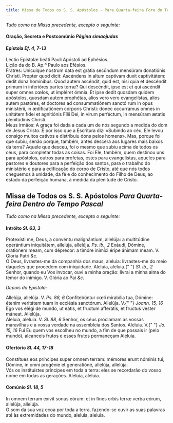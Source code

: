 ```yaml
---
title: Missa de Todos os S. S. Apóstolos - Para Quarta-feira Fora do Tempo Pascal
---
```


<em>Tudo como na Missa precedente, excepto o seguinte:</em>

<h4 class="text-center">
  Oração, Secreta e Postcomúnio <em>Página simaojudas</em>
</h4>

<h4 class="text-center">
  Epístola <em>Ef. 4, 7-13</em>
</h4>
<div class="container-fluid">
  <div class="row">
    <div class="col-6 text-justify">
      Léctio Epístolæ beáti Pauli Apóstoli ad Ephésios.
    </div>
    <div class="col-6 text-justify">Lição da do B. Ap.º Paulo aos Efésios.</div>
    <div class="col-6 dropcaps text-justify">
      Fratres: Unicuíque nostrum data est grátia secúndum mensúram donatiónis
      Christi. Propter quod dicit: Ascéndens in altum captívam duxit
      captivitátem: dedit dona homínibus. Quod autem ascéndit, quid est, nisi
      quia et descéndit primum in inferióres partes terræ? Qui descéndit, ipse
      est et qui ascéndit super omnes cœlos, ut impléret ómnia. Et ipse dedit
      quosdam quidem apóstolos, quosdam autem prophétas, alios vero vero
      evangelístas, alios autem pastóres, et doctores ad consummatiónem sanctó
      rum in opus ministérii, in ædificatiónem córporis Christi: donec
      occurrámus omnes in unitátem fídei et agnitiónis Fílii Dei, in virum
      perféctum, in mensúram ætatis plenitúdinis Christi.
    </div>
    <div class="col-6 dropcaps text-justify">
      Meus irmãos: A graça foi dada a cada um de nós segundo a medida do dom de
      Jesus Cristo. É por isso que a Escritura diz: «Subindo ao céu, Ele levou
      consigo muitos cativos e distribuiu dons pelos homens». Mas, porque foi
      que subiu, senão porque, também, antes descera aos lugares mais baixos da
      terra? Aquele que desceu, foi o mesmo que subiu acima de todos os céus,
      para completar todas as coisas. Foi Ele, também, quem destinou uns para
      apóstolos, outros para profetas, estes para evangelistas, aqueles para
      pastores e doutores para a perfeição dos santos, para o trabalho do
      ministério e para a edificação do corpo de Cristo, até que nós todos
      cheguemos à unidade, da fé e do conhecimento do Filho de Deus, ao estado
      da perfeição humana, à medida da plenitude de Cristo.
    </div>
  </div>
</div>

<h2 class="text-center">
  Missa de Todos os S. S. Apóstolos
  <em>Para Quarta-feira Dentro do Tempo Pascal</em>
</h2>

<em>Tudo como na Missa precedente, excepto o seguinte:</em>

<h4 class="text-center">
  Intróito <em>Sl. 63, 3</em>
</h4>
<div class="container-fluid">
  <div class="row">
    <div class="col-6 dropcaps text-justify">
      Protexísti me, Deus, a convéntu malignántium, allelúja: a multitúdine
      operántium iniquitátem, allelúja, allelúja. <em>Ps. ib., 2</em> Exáudi,
      Dómine, orationem meam, cum déprecor: a timóre inimíci éripe ánimam meam.
      V. Gloria Patri <em>&c.</em>
    </div>
    <div class="col-6 dropcaps text-justify">
      Ó Deus, livrastes-me da companhia dos maus, aleluia: livrastes-me do meio
      daqueles que procedem com iniquidade. Aleluia, aleluia.{" "}
      <em>Sl. ib., 2</em> Senhor, quando eu Vos invocar, ouvi a minha oração:
      livrai a minha alma do temor do inimigo. V. Glória ao Pai <em>&c.</em>
    </div>
  </div>
</div>

<em>Depois da Epistola:</em>

<div class="container-fluid">
  <div class="row">
    <div class="col-6 text-justify">
      Allelúja, allelúja. V. <em>Ps. 88, 6</em> Confitebúntur cœli mirabília
      tua, Dómine: étenim veritátem tuam in ecclésia sanctórum. Allelúja. V.{" "}
      <em>Joann. 15, 16</em> Ego vos elégi de mundo, ut eátis, et fructum
      afferátis, et fructus vester máneat. Allelúja.
    </div>
    <div class="col-6 text-justify">
      Aleluia, aleluia. V. <em>Sl. 88, 6</em> Senhor, os céus proclamam as
      vossas maravilhas e a vossa verdade na assembleia dos Santos. Aleluia. V.{" "}
      <em>Jo. 15, 16</em> Fui Eu quem vos escolheu no mundo, a fim de que
      possais ir (pelo mundo), alcanceis frutos e esses frutos permaneçam
      Aleluia.
    </div>
  </div>
</div>

<h4 class="text-center">
  Ofertório <em>Sl. 44, 17-18</em>
</h4>
<div class="container-fluid">
  <div class="row">
    <div class="col-6 dropcaps text-justify">
      Constítues eos príncipes super omnem terram: mémores erunt nóminis tui,
      Dómine, in omni progénie et generatióne, allelúja, allelúja.
    </div>
    <div class="col-6 dropcaps text-justify">
      Vós os instituístes príncipes em toda a terra: eles se recordarão do vosso
      nome em todas as gerações. Aleluia, aleluia.
    </div>
  </div>
</div>

<h4 class="text-center">
  Comúnio <em>Sl. 18, 5</em>
</h4>
<div class="container-fluid">
  <div class="row">
    <div class="col-6 dropcaps text-justify">
      In omnem terram exívit sonus eórum: et in fines orbis terræ verba eórum,
      allelúja, allelúja.
    </div>
    <div class="col-6 dropcaps text-justify">
      O som da sua voz ecoa por toda a terra, fazendo-se ouvir as suas palavras
      até às extremidades do mundo, aleluia, aleluia.
    </div>
  </div>
</div>

